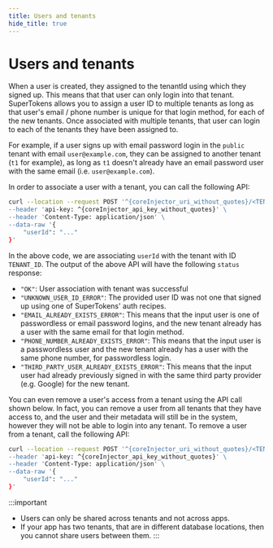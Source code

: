 ```yaml
---
title: Users and tenants
hide_title: true
---
```



<MultiTenancyPaidBanner />

# Users and tenants

When a user is created, they assigned to the tenantId using which they signed up. This means that that user can only login into that tenant. SuperTokens allows you to assign a user ID to multiple tenants as long as that user's email / phone number is unique for that login method, for each of the new tenants. Once associated with multiple tenants, that user can login to each of the tenants they have been assigned to.

For example, if a user signs up with email password login in the `public` tenant with email `user@example.com`, they can be assigned to another tenant (`t1` for example), as long as `t1` doesn't already have an email password user with the same email (i.e. `user@example.com`).

In order to associate a user with a tenant, you can call the following API:

<CoreInjector defaultValue="http://localhost:3567" showAppId={true} showTenantId={false}>

```bash
curl --location --request POST '^{coreInjector_uri_without_quotes}/<TENANT_ID>/recipe/multitenancy/tenant/user \
--header 'api-key: ^{coreInjector_api_key_without_quotes}' \
--header 'Content-Type: application/json' \
--data-raw '{
    "userId": "..."
}'
```

</CoreInjector>

In the above code, we are associating `userId` with the tenant with ID `TENANT_ID`. The output of the above API will have the following `status` response:
- `"OK"`: User association with tenant was successful
- `"UNKNOWN_USER_ID_ERROR"`: The provided user ID was not one that signed up using one of SuperTokens' auth recipes.
- `"EMAIL_ALREADY_EXISTS_ERROR"`: This means that the input user is one of  passwordless or email password logins, and the new tenant already has a user with the same email for that login method. 
- `"PHONE_NUMBER_ALREADY_EXISTS_ERROR"`: This means that the input user is a passwordless user and the new tenant already has a user with the same phone number, for passwordless login.
- `"THIRD_PARTY_USER_ALREADY_EXISTS_ERROR"`: This means that the input user had already previously signed in with the same third party provider (e.g. Google) for the new tenant.

You can even remove a user's access from a tenant using the API call shown below. In fact, you can remove a user from all tenants that they have access to, and the user and their metadata will still be in the system, however they will not be able to login into any tenant. To remove a user from a tenant, call the following API:

<CoreInjector defaultValue="http://localhost:3567" showAppId={true} showTenantId={false}>

```bash
curl --location --request POST '^{coreInjector_uri_without_quotes}/<TENANT_ID>/recipe/multitenancy/tenant/user/remove \
--header 'api-key: ^{coreInjector_api_key_without_quotes}' \
--header 'Content-Type: application/json' \
--data-raw '{
    "userId": "..."
}'
```

</CoreInjector>

:::important
- Users can only be shared across tenants and not across apps. 
- If your app has two tenants, that are in different database locations, then you cannot share users between them.
:::